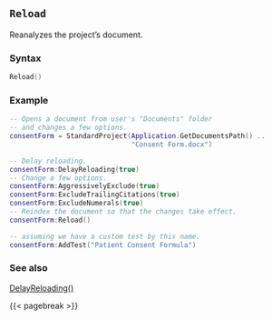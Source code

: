 ## `Reload` {#standard-reload}

Reanalyzes the project's document.

### Syntax {-}

``` .lua
Reload()
```

### Example {-}

``` .lua
-- Opens a document from user's "Documents" folder
-- and changes a few options.
consentForm = StandardProject(Application.GetDocumentsPath() ..
                              "Consent Form.docx")

-- Delay reloading.
consentForm:DelayReloading(true)
-- Change a few options.
consentForm:AggressivelyExclude(true)
consentForm:ExcludeTrailingCitations(true)
consentForm:ExcludeNumerals(true)
-- Reindex the document so that the changes take effect.
consentForm:Reload()

-- assuming we have a custom test by this name.
consentForm:AddTest("Patient Consent Formula")
```

### See also {-}

[DelayReloading()](#standard-delayreloading)

{{< pagebreak >}}
